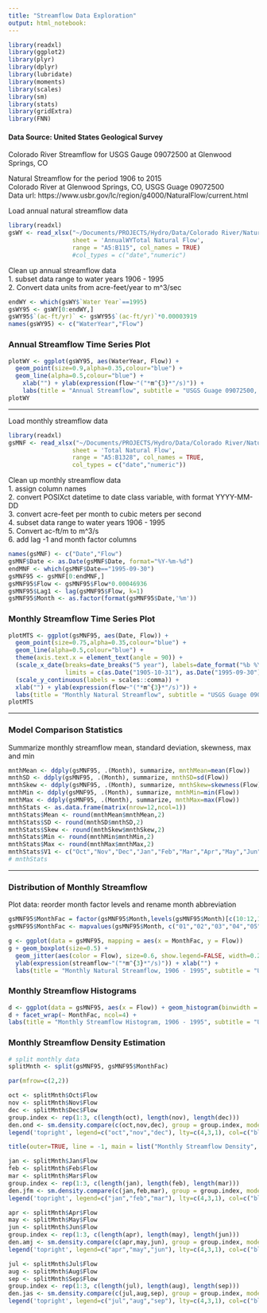```yaml
---
title: "Streamflow Data Exploration"
output: html_notebook:
---
```


```r
library(readxl)
library(ggplot2)
library(plyr)
library(dplyr)
library(lubridate)
library(moments)
library(scales)
library(sm)
library(stats)
library(gridExtra)
library(FNN)
```

#### Data Source: United States Geological Survey

Colorado River Streamflow for USGS Gauge 09072500 at Glenwood Springs, CO
  
Natural Streamflow for the period 1906 to 2015  
Colorado River at Glenwood Springs, CO, USGS Guage 09072500  
Data url: https://www.usbr.gov/lc/region/g4000/NaturalFlow/current.html  

Load annual natural streamflow data
```r
library(readxl)
gsWY <- read_xlsx("~/Documents/PROJECTS/Hydro/Data/Colorado River/NaturalFlows1906-2015.xlsx", 
                  sheet = 'AnnualWYTotal Natural Flow',
                  range = "A5:B115", col_names = TRUE)
                  #col_types = c("date","numeric")
```

Clean up annual streamflow data  
1. subset data range to water years 1906 - 1995  
2. Convert data units from acre-feet/year to m^3/sec  
```r
endWY <- which(gsWY$`Water Year`==1995)
gsWY95 <- gsWY[0:endWY,]
gsWY95$`(ac-ft/yr)` <- gsWY95$`(ac-ft/yr)`*0.00003919
names(gsWY95) <- c("WaterYear","Flow")
```

### Annual Streamflow Time Series Plot
```r
plotWY <- ggplot(gsWY95, aes(WaterYear, Flow)) + 
  geom_point(size=0.9,alpha=0.35,colour="blue") + 
  geom_line(alpha=0.5,colour="blue") +
    xlab("") + ylab(expression(flow~"("*m^{3}*"/s)")) +
    labs(title = "Annual Streamflow", subtitle = "USGS Guage 09072500, Colorado River near Glenwood Springs, CO")
plotWY
```

---

Load monthly streamflow data
```r
library(readxl)
gsMNF <- read_xlsx("~/Documents/PROJECTS/Hydro/Data/Colorado River/NaturalFlows1906-2015.xlsx", 
                  sheet = 'Total Natural Flow',
                  range = "A5:B1328", col_names = TRUE,
                  col_types = c("date","numeric"))
```

Clean up monthly streamflow data  
1. assign column names  
2. convert POSIXct datetime to date class variable, with format YYYY-MM-DD  
3. convert acre-feet per month to cubic meters per second  
4. subset data range to water years 1906 - 1995  
5. Convert ac-ft/m to m^3/s  
6. add lag -1 and month factor columns  

```r
names(gsMNF) <- c("Date","Flow")
gsMNF$Date <- as.Date(gsMNF$Date, format="%Y-%m-%d")
endMNF <- which(gsMNF$Date=="1995-09-30")
gsMNF95 <- gsMNF[0:endMNF,]
gsMNF95$Flow <- gsMNF95$Flow*0.00046936
gsMNF95$Lag1 <- lag(gsMNF95$Flow, k=1)
gsMNF95$Month <- as.factor(format(gsMNF95$Date,'%m'))
```

### Monthly Streamflow Time Series Plot  
```r
plotMTS <- ggplot(gsMNF95, aes(Date, Flow)) + 
  geom_point(size=0.75,alpha=0.35,colour="blue") + 
  geom_line(alpha=0.5,colour="blue") +
  theme(axis.text.x = element_text(angle = 90)) +
  (scale_x_date(breaks=date_breaks("5 year"), labels=date_format("%b %Y"), 
                limits = c(as.Date("1905-10-31"), as.Date("1995-09-30")))) +
  (scale_y_continuous(labels = scales::comma)) +
  xlab("") + ylab(expression(flow~"("*m^{3}*"/s)")) +
  labs(title = "Monthly Natural Streamflow", subtitle = "USGS Guage 09072500, Colorado River near Glenwood Springs, CO")
plotMTS
```

---

### Model Comparison Statistics  

Summarize monthly streamflow mean, standard deviation, skewness, max and min
```r
mnthMean <- ddply(gsMNF95, .(Month), summarize, mnthMean=mean(Flow))
mnthSD <- ddply(gsMNF95, .(Month), summarize, mnthSD=sd(Flow))
mnthSkew <- ddply(gsMNF95, .(Month), summarize, mnthSkew=skewness(Flow))
mnthMin <- ddply(gsMNF95, .(Month), summarize, mnthMin=min(Flow))
mnthMax <- ddply(gsMNF95, .(Month), summarize, mnthMax=max(Flow))
mnthStats <- as.data.frame(matrix(nrow=12,ncol=1))
mnthStats$Mean <- round(mnthMean$mnthMean,2)
mnthStats$SD <- round(mnthSD$mnthSD,2)
mnthStats$Skew <- round(mnthSkew$mnthSkew,2)
mnthStats$Min <- round(mnthMin$mnthMin,2)
mnthStats$Max <- round(mnthMax$mnthMax,2)
mnthStats$V1 <- c("Oct","Nov","Dec","Jan","Feb","Mar","Apr","May","Jun","Jul","Aug","Sep")
# mnthStats
```

---

### Distribution of Monthly Streamflow  

Plot data: reorder month factor levels and rename month abbreviation
```r
gsMNF95$MonthFac = factor(gsMNF95$Month,levels(gsMNF95$Month)[c(10:12,1:9)])
gsMNF95$MonthFac <- mapvalues(gsMNF95$Month, c("01","02","03","04","05","06","07","08","09","10","11","12"), to = c("Jan","Feb","Mar","Apr","May","Jun","Jul","Aug","Sep","Oct","Nov","Dec"))
```

```r
g <- ggplot(data = gsMNF95, mapping = aes(x = MonthFac, y = Flow))
g + geom_boxplot(size=0.5) + 
  geom_jitter(aes(color = Flow), size=0.6, show.legend=FALSE, width=0.25) + 
  ylab(expression(streamflow~"("*m^{3}*"/s)")) + xlab("") +
  labs(title = "Monthly Natural Streamflow, 1906 - 1995", subtitle = "USGS Guage 09072500, Colorado River near Glenwood Springs, CO")
```

### Monthly Streamflow Histograms
```r
d <- ggplot(data = gsMNF95, aes(x = Flow)) + geom_histogram(binwidth = 2, fill = "blue")
d + facet_wrap(~ MonthFac, ncol=4) +
labs(title = "Monthly Streamflow Histogram, 1906 - 1995", subtitle = "USGS Guage 09072500, Colorado River near Glenwood Springs, CO") + ylab("") + xlab("")
```

### Monthly Streamflow Density Estimation  

```r
# split monthly data
splitMnth <- split(gsMNF95, gsMNF95$MonthFac)
```

```r
par(mfrow=c(2,2))

oct <- splitMnth$Oct$Flow
nov <- splitMnth$Nov$Flow
dec <- splitMnth$Dec$Flow
group.index <- rep(1:3, c(length(oct), length(nov), length(dec)))
den.ond <- sm.density.compare(c(oct,nov,dec), group = group.index, model = "equal", col=c("blue","black","grey42"),lty=c(4,3,1), xlab="Oct Nov Dec")
legend('topright', legend=c("oct","nov","dec"), lty=c(4,3,1), col=c("blue","black","grey42"), bty='n', cex=.75)

title(outer=TRUE, line = -1, main = list("Monthly Streamflow Density", cex=1.25,col="black", font=2))

jan <- splitMnth$Jan$Flow
feb <- splitMnth$Feb$Flow
mar <- splitMnth$Mar$Flow
group.index <- rep(1:3, c(length(jan), length(feb), length(mar)))
den.jfm <- sm.density.compare(c(jan,feb,mar), group = group.index, model = "equal", col=c("blue","black","grey42"),lty=c(4,3,1), xlab="Jan Feb Mar")
legend('topright', legend=c("jan","feb","mar"), lty=c(4,3,1), col=c("blue","black","grey42"), bty='n', cex=.75)

apr <- splitMnth$Apr$Flow
may <- splitMnth$May$Flow
jun <- splitMnth$Jun$Flow
group.index <- rep(1:3, c(length(apr), length(may), length(jun)))
den.amj <- sm.density.compare(c(apr,may,jun), group = group.index, model = "equal", col=c("blue","black","grey42"),lty=c(4,3,1), xlab="Apr May Jun")
legend('topright', legend=c("apr","may","jun"), lty=c(4,3,1), col=c("blue","black","grey42"), bty='n', cex=.75)

jul <- splitMnth$Jul$Flow
aug <- splitMnth$Aug$Flow
sep <- splitMnth$Sep$Flow
group.index <- rep(1:3, c(length(jul), length(aug), length(sep)))
den.jas <- sm.density.compare(c(jul,aug,sep), group = group.index, model = "equal", col=c("blue","black","grey42"),lty=c(4,3,1), xlab="Jul Aug Sep")
legend('topright', legend=c("jul","aug","sep"), lty=c(4,3,1), col=c("blue","black","grey42"), bty='n', cex=.75)
```


